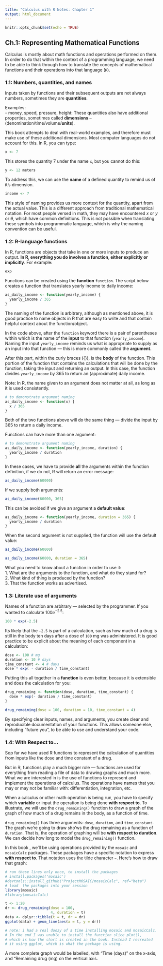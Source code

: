 ---
title: "Calculus with R Notes: Chapter 1"
output: html_document
---

```{r setup, include=FALSE}
knitr::opts_chunk$set(echo = TRUE)
```

## Ch.1: Representing Mathematical Functions

Calculus is mostly about math functions and operations performed on them. In order to do that within the context of a programming language, we need to be able to think through how to translate the concepts of mathematical functions and their operations into that language (`R`). 

### 1.1: Numbers, quantities, and names  

Inputs taken by functions and their subsequent outputs are not always numbers, sometimes they are __quantities__.  

Examples:  
-  money, speed, pressure, height: These quantities also have additional properties, sometimes called __dimensions__ -- (denomination/time/volume/**units**). 

This book attempts to deal with real-world examples, and therefore must make use of these additional dimensions. Most computer languages do not account for this. In R, you can type: 

```{r}
x <- 7
```

This stores the quantity 7 under the name `x`, but you cannot do this: 

```{r, results='asis', error=TRUE} 
y <- 12 meters 
```

To address this, we can use the **name** of a defined quantity to remind us of it's dimension.  

```{r} 
income <- 7
``` 

This style of naming provides us more context for the quantity, apart from the actual value. This is a different approach from traditional mathematical notation. For most people versed in math, they may have encountered $x$ or $y$ or $\theta$, which have common definitions. This is not possible when translating these symbols into programmatic language, which is why the naming convention can be useful.  

### 1.2: R-language functions  

In R, functions are objects that take in one or more inputs to produce an output. __In R, everything you do involves a function, either explicitly or implicitly__. For example:  

```{r} 
exp
```

Functions can be created using the __function__ `function`. The script below creates a function that translates yearly income to daily income:  

```{r} 
as_daily_income <- function(yearly_income) {
  yearly_income / 365
}
```
  
  
The naming of the function is arbitrary, although as mentioned above, it is good practice to name objects in R that are easy to write and that contain helpful context about the function/object.  

In the code above, after the `function` keyword there is a pair of parentheses within which is the name of the **input** to that function (`yearly_income`). Naming the input `yearly_income` reminds us what is appropriate to supply as an input into that function &mdash; this is more commonly called the __argument__.  

After this part, within the curly braces ({}), is the **body** of the function. This portion of the function that contains the calculations that will be done by the function, taking the input and returning an output. In this case, the function divides `yearly_income` by 365 to return an (approximate) daily income.  

Note: In R, the name given to an argument does not matter at all, as long as it is used consistently. 

```{r} 
# to demonstrate argument naming
as_daily_income <- function(x) {
  x / 365
}
```
  
Both of the two functions above will do the same thing &mdash; divide the input by 365 to return a daily income.  

Functions can have more than one argument:  
```{r} 
# to demonstrate argument naming
as_daily_income <- function(yearly_income, duration) {
  yearly_income / duration
}
```

In these cases, we have to provide __all__ the arguments within the function definition, if we do not, R will return an error message: 

```{r, error=TRUE} 
as_daily_income(60000)
```

If we supply both arguments: 
```{r, error=TRUE} 
as_daily_income(60000, 365)
```

This can be avoided if we give an argument a __default value__: 
```{r} 
as_daily_income <- function(yearly_income, duration = 365) {
  yearly_income / duration
}
```
 
When the second argument is not supplied, the function will use the default value:  
```{r, error=TRUE} 
as_daily_income(60000)
```

```{r, error=TRUE} 
as_daily_income(60000, duration = 365)
```

What you need to know about a function in order to use it:  
1.  What are the arguments to the function, and what do they stand for?  
2.  What kind of thing is produced by the function?  
3.  That the function works as advertised. 


### 1.3: Literate use of arguments  

Names of a function are arbitrary &mdash; selected by the programmer. If you wanted to calculate $100e^{-2.5}$:

```{r}
100 * exp(-2.5) 
```
Its likely that the `-2.5` is part of a calculation, such as how much of a drug is still in the body ten days after a dose of `100` mg was administered. It is good practice to be explicit about the meaning of each component in a calculation: 

```{r}
dose <- 100 # mg
duration <- 10 # days
time_constant <- 4 # days
dose * exp( - duration / time_constant)
```
Putting this all together in a __function__ is even better, because it is extensible and does the calculation for you: 
```{r}
drug_remaining <- function(dose, duration, time_constant) {
  dose * exp(- duration / time_constant)
}
```

```{r}
drug_remaining(dose = 100, duration = 10, time_constant = 4)
```
By specifying clear inputs, names, and arguments, you create clear and reproducible documentation of your functions. This allows someone else, including "future you", to be able to use and understand your code.  

### 1.4: With Respect to...  

Sop far we have used R functions to represent the calculation of quantities from inputs like the dose and time constant of a drug.  

But in R, functions play a much bigger role &mdash; functions are used for everything from reading a file of data to drawing graphs and much more. What we are interested in is the use of functions to represent and implement the operations of calculus. The operations have names that you may or may not be familiar with: differentiation, integration, etc.  

When a calculus or other math operation is being run, you have to specify which **variable** or input the operation is being done **with respect to**. To illustrate, we will use the `drug_remaining()` function to draw a graph of the graph of how much of a drug remains in the body, as a function of time.  

`drug_remaining()` has three arguments: `dose`, `duration`, and `time_constant`. The graph we're going to draw sho'ws the drug remaining as a function of `duration`. That is, the operation of graphing will be __with respect to duration__. We can decide how long to model the `drug_remaining()` function.  

In this book , we'll be using operations provided by the `mosaic` and `mosaicCalc` packages. These packages have a specific notation to express __with respect to__. That notation uses the tilde character `~`. Here's how to draw that graph:  

```{r, message=FALSE, warning=FALSE}
# run these lines only once, to install the packages
# install.packages('mosaic')
#devtools::install_github("ProjectMOSAIC/mosaicCalc", ref="beta")
# load  the packages into your session
library(mosaic)
#library(mosaicCalc)
```

```{r}
t <- 1:20
dr <- drug_remaining(dose = 100, 
                     4, duration = t)
data <- dplyr::tibble(t = t, dr = dr)
ggplot(data) + geom_line(aes(x = t, y = dr))

# note: i had a real doozy of a time installing mosaic and mosaicCalc. 
# In the end I was unable to install the function slice_plot(), 
# which is how the chart is created in the book. Instead I recreated 
# it using ggplot, which is what the package is using. 

```
  
A more complete graph would be labelled, with "Time (days)" on the x-axis, and "Remaining drug (mg) on the vertical axis.   
  
    
      
      













